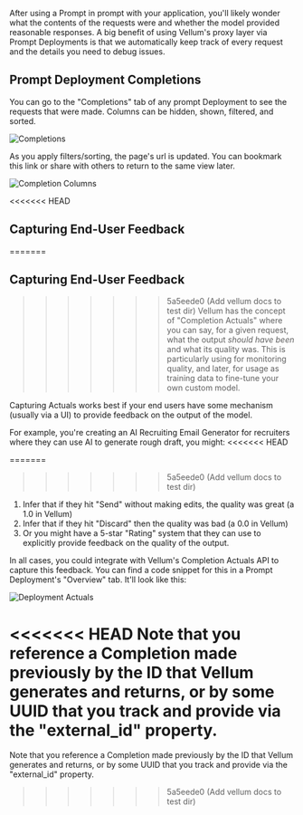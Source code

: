 After using a Prompt in prompt with your application, you'll likely wonder what the contents of the requests were and whether the model provided reasonable responses. A big benefit of using Vellum's proxy layer via Prompt Deployments is that we automatically keep track of every request and the details you need to debug issues.

## Prompt Deployment Completions

You can go to the "Completions" tab of any prompt Deployment to see the requests that were made. Columns can be hidden, shown, filtered, and sorted.

![Completions](https://storage.googleapis.com/vellum-public/help-docs/prompt_deployment_completions.png)

As you apply filters/sorting, the page's url is updated. You can bookmark this link or share with others to return to the same view later.

![Completion Columns](https://storage.googleapis.com/vellum-public/help-docs/prompt_deployment_completion_columns.png)

<<<<<<< HEAD
## Capturing End-User Feedback

=======

## Capturing End-User Feedback
>>>>>>> 5a5eede0 (Add vellum docs to test dir)
Vellum has the concept of "Completion Actuals" where you can say, for a given request, what the output _should have been_ and what its quality was.
This is particularly using for monitoring quality, and later, for usage as training data to fine-tune your own custom model.

Capturing Actuals works best if your end users have some mechanism (usually via a UI) to provide feedback on the output of the model.

For example, you're creating an AI Recruiting Email Generator for recruiters where they can use AI to generate rough draft, you might:
<<<<<<< HEAD

=======
>>>>>>> 5a5eede0 (Add vellum docs to test dir)
1. Infer that if they hit "Send" without making edits, the quality was great (a 1.0 in Vellum)
2. Infer that if they hit "Discard" then the quality was bad (a 0.0 in Vellum)
3. Or you might have a 5-star "Rating" system that they can use to explicitly provide feedback on the quality of the output.

In all cases, you could integrate with Vellum's Completion Actuals API to capture this feedback. You can find a code snippet for this in a Prompt Deployment's "Overview" tab. It'll look like this:

![Deployment Actuals](https://storage.googleapis.com/vellum-public/help-docs/prompt_deployment_actuals.png)

<<<<<<< HEAD
Note that you reference a Completion made previously by the ID that Vellum generates and returns, or by some UUID that you track and provide via the "external_id" property.
=======
Note that you reference a Completion made previously by the ID that Vellum generates and returns, or by some UUID that you track and provide via the "external_id" property.
>>>>>>> 5a5eede0 (Add vellum docs to test dir)
